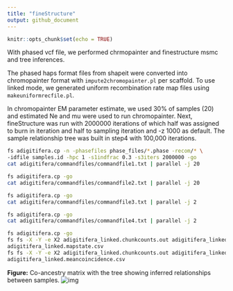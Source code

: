 ```yaml
---
title: "fineStructure"
output: github_document
---
```


```r
knitr::opts_chunk$set(echo = TRUE)
```

With phased vcf file, we performed chrmopainter and finestructure msmc and tree inferences.

The phased haps format files from shapeit were converted into chromopainter format with `impute2chromopainter.pl` per scaffold. To use linked mode, we generated uniform recombination rate map files using `makeuniformrecfile.pl`.

In chromopainter EM parameter estimate, we used 30% of samples (20) and estimated Ne and mu were used to run chromopainter. Next, fineStructure was run with 2000000 iterations of which half was assigned to burn in iteration and half to sampling iteration and -z 1000 as default. The sample relationship tree was built in step4 with 100,000 iterations.

```bash
fs adigitifera.cp -n -phasefiles phase_files/*.phase -recom/* \
-idfile samples.id -hpc 1 -s1indfrac 0.3 -s3iters 2000000 -go
cat adigitifera/commandfiles/commandfile1.txt | parallel -j 20

fs adigitifera.cp -go
cat adigitifera/commandfiles/commandfile2.txt | parallel -j 20

fs adigitifera.cp -go
cat adigitifera/commandfiles/commandfile3.txt | parallel -j 2

fs adigitifera.cp -go
cat adigitifera/commandfiles/commandfile4.txt | parallel -j 2

fs adigitifera.cp -go
fs fs -X -Y -e X2 adigitifera_linked.chunkcounts.out adigitifera_linked_tree.xml \
adigitifera_linked.mapstate.csv
fs fs -X -Y -e X2 adigitifera_linked.chunkcounts.out adigitifera_linked_mcmc.xml \
adigitifera_linked.meancoincidence.csv
```


**Figure:** Co-ancestry matrix with the tree showing inferred relationships between samples.
![img](figures/fs_co-ancestry_matrix.png)
